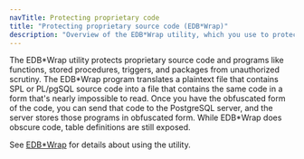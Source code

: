 ```yaml
---
navTitle: Protecting proprietary code
title: "Protecting proprietary source code (EDB*Wrap)"
description: "Overview of the EDB*Wrap utility, which you use to protect proprietary source code and programs"
---
```


The EDB\*Wrap utility protects proprietary source code and programs like functions, stored procedures, triggers, and packages from unauthorized scrutiny. The EDB\*Wrap program translates a plaintext file that contains SPL or PL/pgSQL source code into a file that contains the same code in a form that's nearly impossible to read. Once you have the obfuscated form of the code, you can send that code to the PostgreSQL server, and the server stores those programs in obfuscated form. While EDB\*Wrap does obscure code, table definitions are still exposed.

See [EDB*Wrap](../epas_security_guide/03_edb_wrap/) for details about using the utility.

